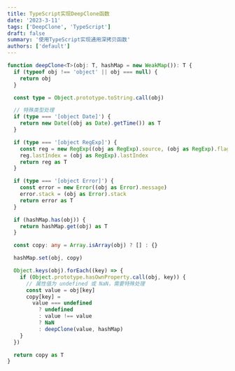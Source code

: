 ```yaml
---
title: TypeScript实现DeepClone函数
date: '2023-3-11'
tags: ['DeepClone', 'TypeScript']
draft: false
summary: '使用TypeScript实现通用深拷贝函数'
authors: ['default']
---
```


```ts
function deepClone<T>(obj: T, hashMap = new WeakMap()): T {
  if (typeof obj !== 'object' || obj === null) {
    return obj
  }

  const type = Object.prototype.toString.call(obj)

  // 特殊类型处理
  if (type === '[object Date]') {
    return new Date((obj as Date).getTime()) as T
  }

  if (type === '[object RegExp]') {
    const reg = new RegExp((obj as RegExp).source, (obj as RegExp).flags)
    reg.lastIndex = (obj as RegExp).lastIndex
    return reg as T
  }

  if (type === '[object Error]') {
    const error = new Error((obj as Error).message)
    error.stack = (obj as Error).stack
    return error as T
  }

  if (hashMap.has(obj)) {
    return hashMap.get(obj) as T
  }

  const copy: any = Array.isArray(obj) ? [] : {}

  hashMap.set(obj, copy)

  Object.keys(obj).forEach((key) => {
    if (Object.prototype.hasOwnProperty.call(obj, key)) {
      // 属性值为 undefined 或 NaN，需要特殊处理
      const value = obj[key]
      copy[key] =
        value === undefined
          ? undefined
          : value !== value
          ? NaN
          : deepClone(value, hashMap)
    }
  })

  return copy as T
}
```
